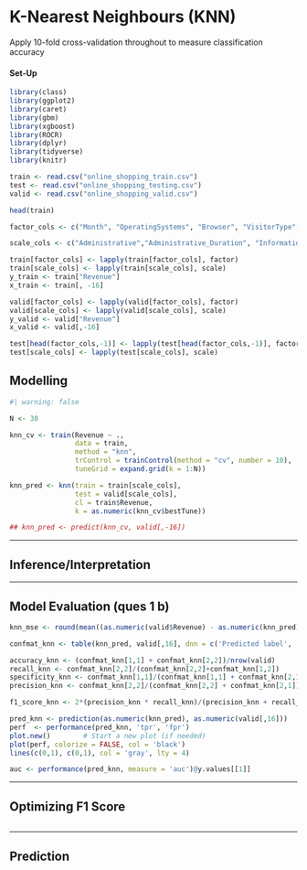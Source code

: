 # K-Nearest Neighbours (KNN)

Apply 10-fold cross-validation throughout to measure classification accuracy

#### Set-Up

```r
library(class)
library(ggplot2)
library(caret)
library(gbm)
library(xgboost)
library(ROCR)
library(dplyr)
library(tidyverse)
library(knitr)

train <- read.csv("online_shopping_train.csv")
test <- read.csv("online_shopping_testing.csv")
valid <- read.csv("online_shopping_valid.csv")

head(train)

factor_cols <- c("Month", "OperatingSystems", "Browser", "VisitorType", "Weekend", "Revenue")

scale_cols <- c("Administrative","Administrative_Duration", "Informational", "Informational_Duration","ProductRelated","SpecialDay", "ProductRelated_Duration","BounceRates", "ExitRates", "PageValues")

train[factor_cols] <- lapply(train[factor_cols], factor)
train[scale_cols] <- lapply(train[scale_cols], scale)
y_train <- train["Revenue"]
x_train <- train[, -16]

valid[factor_cols] <- lapply(valid[factor_cols], factor)
valid[scale_cols] <- lapply(valid[scale_cols], scale)
y_valid <- valid["Revenue"]
x_valid <- valid[,-16]

test[head(factor_cols,-1)] <- lapply(test[head(factor_cols,-1)], factor)
test[scale_cols] <- lapply(test[scale_cols], scale)
```

## Modelling

```r
#| warning: false

N <- 30

knn_cv <- train(Revenue ~ ., 
                data = train,
                method = "knn",
                trControl = trainControl(method = "cv", number = 10),
                tuneGrid = expand.grid(k = 1:N))

knn_pred <- knn(train = train[scale_cols],
                test = valid[scale_cols],
                cl = train$Revenue,
                k = as.numeric(knn_cv$bestTune))

## knn_pred <- predict(knn_cv, valid[,-16])


```

------------------------------------------------------------------------

\newpage

## Inference/Interpretation

------------------------------------------------------------------------

\newpage

## Model Evaluation (ques 1 b)

```r
knn_mse <- round(mean((as.numeric(valid$Revenue) - as.numeric(knn_pred))^2), 3)

confmat_knn <- table(knn_pred, valid[,16], dnn = c('Predicted label', 'True label'))

accuracy_knn <- (confmat_knn[1,1] + confmat_knn[2,2])/nrow(valid)
recall_knn <- confmat_knn[2,2]/(confmat_knn[2,2]+confmat_knn[1,2])
specificity_knn <- confmat_knn[1,1]/(confmat_knn[1,1] + confmat_knn[2,1])
precision_knn <- confmat_knn[2,2]/(confmat_knn[2,2] + confmat_knn[2,1])

f1_score_knn <- 2*(precision_knn * recall_knn)/(precision_knn + recall_knn)

pred_knn <- prediction(as.numeric(knn_pred), as.numeric(valid[,16]))
perf  <- performance(pred_knn, 'tpr', 'fpr')
plot.new()        # Start a new plot (if needed)
plot(perf, colorize = FALSE, col = 'black')
lines(c(0,1), c(0,1), col = 'gray', lty = 4)

auc <- performance(pred_knn, measure = 'auc')@y.values[[1]]
```

------------------------------------------------------------------------

\newpage

## Optimizing F1 Score

```r

```

------------------------------------------------------------------------

\newpage

## Prediction

```r

```

